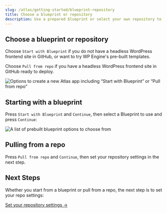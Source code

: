 ```yaml
---
slug: /atlas/getting-started/blueprint-repository
title: Choose a blueprint or repository
description: Use a prepared blueprint or select your own repository to deploy to Atlas.
---
```


## Choose a blueprint or repository

Choose `Start with Blueprint` if you do not have a headless WordPress frontend site in GitHub, or want to try WP Engine's pre-built templates.

Choose `Pull from repo` if you have a headless WordPress frontend site in GitHub ready to deploy.

![Options to create a new Atlas app including “Start with Blueprint” or “Pull from repo”](./assets/img/new-atlas-app.png)

## Starting with a blueprint

Press `Start with Blueprint` and `Continue`, then select a Blueprint to use and press `Continue`:

![A list of prebuilt blueprint options to choose from](./assets/img/select-a-blueprint.png)

## Pulling from a repo

Press `Pull from repo` and `Continue`, then set your repository settings in the next step.

## Next Steps

Whether you start from a blueprint or pull from a repo, the next step is to set your repo settings:

[Set your repository settings &#8594;](./repository-settings)
